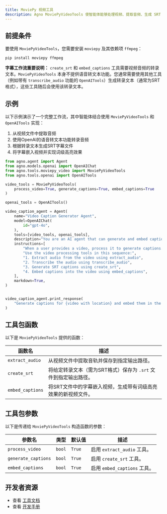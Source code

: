 ```yaml
---
title: MoviePy 视频工具
description: Agno MoviePyVideoTools 使智能体能够处理视频、提取音频、生成 SRT 字幕文件并嵌入带单词高亮的丰富字幕。
---
```

## 前提条件

要使用 `MoviePyVideoTools`，您需要安装 `moviepy` 及其依赖项 `ffmpeg`：

```shell
pip install moviepy ffmpeg
```

**字幕工作流重要说明：**
`create_srt` 和 `embed_captions` 工具需要视频音频的转录文本。`MoviePyVideoTools` 本身不提供语音转文本功能。您通常需要使用其他工具（例如带有 `transcribe_audio` 功能的 `OpenAITools`）生成转录文本（通常为SRT格式），这些工具随后会使用该转录文本。

## 示例

以下示例演示了一个完整工作流，其中智能体结合使用 `MoviePyVideoTools` 和 `OpenAITools` 实现：
1. 从视频文件中提取音频
2. 使用OpenAI的语音转文本功能转录音频
3. 根据转录文本生成SRT字幕文件
4. 将字幕嵌入视频并实现词级高亮效果

```python
from agno.agent import Agent
from agno.models.openai import OpenAIChat
from agno.tools.moviepy_video import MoviePyVideoTools
from agno.tools.openai import OpenAITools

video_tools = MoviePyVideoTools(
    process_video=True, generate_captions=True, embed_captions=True
)

openai_tools = OpenAITools()

video_caption_agent = Agent(
    name="Video Caption Generator Agent",
    model=OpenAIChat(
        id="gpt-4o",
    ),
    tools=[video_tools, openai_tools],
    description="You are an AI agent that can generate and embed captions for videos.",
    instructions=[
        "When a user provides a video, process it to generate captions.",
        "Use the video processing tools in this sequence:",
        "1. Extract audio from the video using extract_audio",
        "2. Transcribe the audio using transcribe_audio",
        "3. Generate SRT captions using create_srt",
        "4. Embed captions into the video using embed_captions",
    ],
    markdown=True,
)


video_caption_agent.print_response(
    "Generate captions for {video with location} and embed them in the video"
)
```

## 工具包函数

以下是 `MoviePyVideoTools` 提供的函数：

| 函数名          | 描述                                                                                                |
| ----------------- | ---------------------------------------------------------------------------------------------------------- |
| `extract_audio`   | 从视频文件中提取音轨并保存到指定输出路径。                        |
| `create_srt`      | 将给定转录文本（需为SRT格式）保存为 `.srt` 文件到指定输出路径。          |
| `embed_captions`  | 将SRT文件中的字幕嵌入视频，生成带有词级高亮效果的新视频文件。     |

## 工具包参数

以下是传递给 `MoviePyVideoTools` 构造函数的参数：

| 参数名           | 类型   | 默认值 | 描述                                              |
| ------------------- | ------ | ------- | -------------------------------------------------------- |
| `process_video`     | `bool` | `True`  | 启用 `extract_audio` 工具。                        |
| `generate_captions` | `bool` | `True`  | 启用 `create_srt` 工具。                           |
| `embed_captions`    | `bool` | `True`  | 启用 `embed_captions` 工具。                       |

## 开发者资源

- 查看 [工具文档](https://github.com/agno-agi/agno/blob/main/libs/agno/agno/tools/moviepy_video.py)
- 查看 [开发手册](https://github.com/agno-agi/agno/blob/main/cookbook/tools/moviepy_video_tools.py)